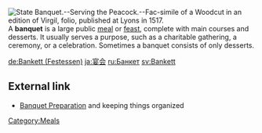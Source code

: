 {{dated prod|concern = {{{concern|Wikipedia is not a dictionary.}}}|month = May|day = 5|year = 2007|time = 22:47|timestamp = 20070505224725}}
<!-- Do not use the "dated prod" template directly; the above line is generated by "subst:prod|reason" -->
[[Image:State Banquet Serving the Peacock Fac simile of a Woodcut in an edition of Virgil folio published at Lyons in 1517.png|thumb|right|State Banquet.--Serving the Peacock.--Fac-simile of a Woodcut in an edition of Virgil, folio, published at Lyons in 1517.]]
{{otheruses}}
A '''banquet''' is a large public [[meal]] or [[feast]], complete with main courses and desserts.  It usually serves a purpose, such as a charitable gathering, a ceremony, or a celebration.  Sometimes a banquet consists of only desserts.

[[Category:Meals]]

[[de:Bankett (Festessen)]]
[[ja:宴会]]
[[ru:Банкет]]
[[sv:Bankett]]


==External link==
* [http://www.banquetroomsin.com/articles/preparing-a-banquet.html Banquet Preparation] and keeping things organized

{{food-stub}}